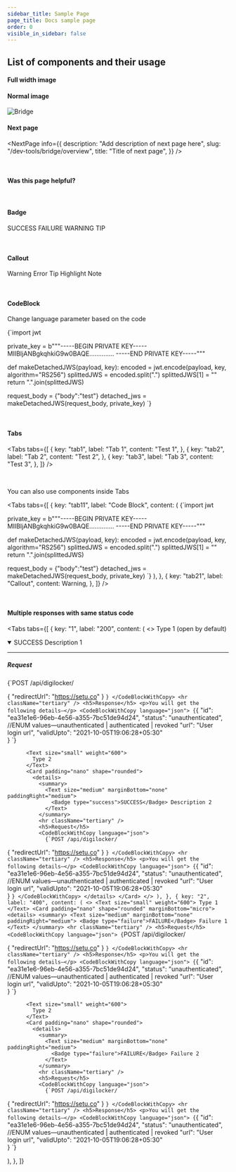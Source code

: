 ```yaml
---
sidebar_title: Sample Page
page_title: Docs sample page
order: 0
visible_in_sidebar: false
---
```


## List of components and their usage

#### Full width image

<MainImage
  src="https://storage.googleapis.com/strapi-assets/latest/Screenshot_2021_03_19_at_3_39_31_PM_ccd1f16be5/Screenshot_2021_03_19_at_3_39_31_PM_ccd1f16be5.png"
  alt="Bridge"
/>

#### Normal image

<img
  src="https://storage.googleapis.com/strapi-assets/latest/Screenshot_2021_03_19_at_3_39_31_PM_ccd1f16be5/Screenshot_2021_03_19_at_3_39_31_PM_ccd1f16be5.png"
  alt="Bridge"
/>

#### Next page

<NextPage
  info={{
    description: "Add description of next page here",
    slug: "/dev-tools/bridge/overview",
    title: "Title of next page",
  }}
/>

<br />

#### Was this page helpful?

<WasPageHelpful />

<br />

#### Badge

<Badge type="success">SUCCESS</Badge>
<Badge type="failure">FAILURE</Badge>
<Badge type="warning">WARNING</Badge>
<Badge type="tip">TIP</Badge>

<br />

#### Callout

<Callout type="warning">Warning</Callout>
<Callout type="error">Error</Callout>
<Callout type="tip">Tip</Callout>
<Callout type="highlight">Highlight</Callout>
<Callout type="note">Note</Callout>

<br />

#### CodeBlock

Change language parameter based on the code

<CodeBlockWithCopy language="python">
  {`import jwt 
 
private_key = b"""-----BEGIN PRIVATE KEY----- 
MIIBIjANBgkqhkiG9w0BAQE.............. 
-----END PRIVATE KEY-----""" 
 
def makeDetachedJWS(payload, key): 
    encoded = jwt.encode(payload, key, algorithm="RS256") 
    splittedJWS = encoded.split(".") 
    splittedJWS[1] = "" 
    return ".".join(splittedJWS) 
 
request_body = {"body":"test"} 
detached_jws = makeDetachedJWS(request_body, private_key) `}
</CodeBlockWithCopy>

<br />

#### Tabs

<Tabs
  tabs={[
    {
      key: "tab1",
      label: "Tab 1",
      content: "Test 1",
    },
    {
      key: "tab2",
      label: "Tab 2",
      content: "Test 2",
    },
    {
      key: "tab3",
      label: "Tab 3",
      content: "Test 3",
    },
  ]}
/>

<br />

You can also use components inside Tabs

<Tabs
  tabs={[
    {
      key: "tab11",
      label: "Code Block",
      content: (
        <CodeBlockWithCopy language="python">
          {`import jwt 
 
private_key = b"""-----BEGIN PRIVATE KEY----- 
MIIBIjANBgkqhkiG9w0BAQE.............. 
-----END PRIVATE KEY-----""" 
 
def makeDetachedJWS(payload, key): 
    encoded = jwt.encode(payload, key, algorithm="RS256") 
    splittedJWS = encoded.split(".") 
    splittedJWS[1] = "" 
    return ".".join(splittedJWS) 
 
request_body = {"body":"test"} 
detached_jws = makeDetachedJWS(request_body, private_key) `}
        </CodeBlockWithCopy>
      ),
    },
    {
      key: "tab21",
      label: "Callout",
      content: <Callout type="warning">Warning</Callout>,
    },
  ]}
/>

<br />

#### Multiple responses with same status code

<Tabs
  tabs={[
    {
      key: "1",
      label: "200",
      content: (
        <>
          <Text size="small" weight="600">
            Type 1 (open by default)
          </Text>
          <Card padding="nano" shape="rounded" marginBottom="micro">
            <details open>
              <summary>
                <Text size="medium" marginBottom="none" paddingRight="medium">
                  <Badge type="success">SUCCESS</Badge> Description 1
                </Text>
              </summary>
              <hr className="tertiary" />
              <h5>Request</h5>
              <CodeBlockWithCopy language="json">
                {`POST /api/digilocker/ 
 
{ 
    "redirectUrl": "https://setu.co" 
} `}
              </CodeBlockWithCopy>
              <hr className="tertiary" />
              <h5>Response</h5>
              <p>You will get the following details—</p>
              <CodeBlockWithCopy language="json">
                {`{ 
    "id": "ea31e1e6-96eb-4e56-a355-7bc51de94d24", 
    "status": "unauthenticated", //ENUM values—unauthenticated | authenticated | revoked 
    "url": "User login url", 
    "validUpto": "2021-10-05T19:06:28+05:30"  
} `}
              </CodeBlockWithCopy>
            </details>
          </Card>

          <Text size="small" weight="600">
            Type 2
          </Text>
          <Card padding="nano" shape="rounded">
            <details>
              <summary>
                <Text size="medium" marginBottom="none" paddingRight="medium">
                  <Badge type="success">SUCCESS</Badge> Description 2
                </Text>
              </summary>
              <hr className="tertiary" />
              <h5>Request</h5>
              <CodeBlockWithCopy language="json">
                {`POST /api/digilocker/

{
"redirectUrl": "https://setu.co"
} `}
              </CodeBlockWithCopy>
              <hr className="tertiary" />
              <h5>Response</h5>
              <p>You will get the following details—</p>
              <CodeBlockWithCopy language="json">
                {`{
"id": "ea31e1e6-96eb-4e56-a355-7bc51de94d24",
"status": "unauthenticated", //ENUM values—unauthenticated | authenticated | revoked
"url": "User login url",
"validUpto": "2021-10-05T19:06:28+05:30"  
} `}
              </CodeBlockWithCopy>
            </details>
          </Card>
        </>
      ),
    },
    {
      key: "2",
      label: "400",
      content: (
        <>
          <Text size="small" weight="600">
            Type 1
          </Text>
          <Card padding="nano" shape="rounded" marginBottom="micro">
            <details>
              <summary>
                <Text size="medium" marginBottom="none" paddingRight="medium">
                  <Badge type="failure">FAILURE</Badge> Failure 1
                </Text>
              </summary>
              <hr className="tertiary" />
              <h5>Request</h5>
              <CodeBlockWithCopy language="json">
                {`POST /api/digilocker/

{
"redirectUrl": "https://setu.co"
} `}
              </CodeBlockWithCopy>
              <hr className="tertiary" />
              <h5>Response</h5>
              <p>You will get the following details—</p>
              <CodeBlockWithCopy language="json">
                {`{
"id": "ea31e1e6-96eb-4e56-a355-7bc51de94d24",
"status": "unauthenticated", //ENUM values—unauthenticated | authenticated | revoked
"url": "User login url",
"validUpto": "2021-10-05T19:06:28+05:30"  
} `}
</CodeBlockWithCopy>
</details>
</Card>

          <Text size="small" weight="600">
            Type 2
          </Text>
          <Card padding="nano" shape="rounded">
            <details>
              <summary>
                <Text size="medium" marginBottom="none" paddingRight="medium">
                  <Badge type="failure">FAILURE</Badge> Failure 2
                </Text>
              </summary>
              <hr className="tertiary" />
              <h5>Request</h5>
              <CodeBlockWithCopy language="json">
                {`POST /api/digilocker/

{
"redirectUrl": "https://setu.co"
} `}
              </CodeBlockWithCopy>
              <hr className="tertiary" />
              <h5>Response</h5>
              <p>You will get the following details—</p>
              <CodeBlockWithCopy language="json">
                {`{
"id": "ea31e1e6-96eb-4e56-a355-7bc51de94d24",
"status": "unauthenticated", //ENUM values—unauthenticated | authenticated | revoked
"url": "User login url",
"validUpto": "2021-10-05T19:06:28+05:30"  
} `}
</CodeBlockWithCopy>
</details>
</Card>
</>
),
},
]}

> </Tabs>
